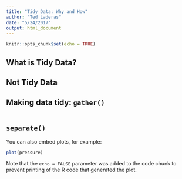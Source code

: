 ```yaml
---
title: "Tidy Data: Why and How"
author: "Ted Laderas"
date: "5/24/2017"
output: html_document
---
```


```r
knitr::opts_chunk$set(echo = TRUE)
```

## What is Tidy Data?



## Not Tidy Data



## Making data tidy: `gather()`


```r
```

## `separate()`

You can also embed plots, for example:

```r
plot(pressure)
```

Note that the `echo = FALSE` parameter was added to the code chunk to prevent printing of the R code that generated the plot.
